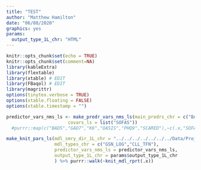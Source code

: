 ```yaml
---
title: "TEST"
author: "Matthew Hamilton"
date: "06/08/2020"
graphics: yes
params:
  output_type_1L_chr: "HTML"
---
```


```r
knitr::opts_chunk$set(echo = TRUE)
knitr::opts_chunk$set(comment=NA)
library(kableExtra)
library(flextable)
library(xtable) # EDIT
library(FBaqol) # EDIT
library(magrittr)
options(tinytex.verbose = TRUE)
options(xtable.floating = FALSE)
options(xtable.timestamp = "")
```

```r
predictor_vars_nms_ls <- make_predr_vars_nms_ls(main_predrs_chr = c("BADS","GAD7","K6","OASIS","PHQ9","SCARED"),
                       covars_ls = list("SOFAS"))
  #purrr::map(c("BADS","GAD7","K6","OASIS","PHQ9","SCARED"),~c(.x,"SOFAS"))
```

```r
make_knit_pars_ls(mdl_smry_dir_1L_chr = "../../../../../../../Data/Project/Utility_Models", # path_to_write_to_1L_chr
                  mdl_types_chr = c("GSN_LOG","CLL_TFN"),
                  predictor_vars_nms_ls = predictor_vars_nms_ls,
                  output_type_1L_chr = params$output_type_1L_chr
                  ) %>% purrr::walk(~knit_mdl_rprt(.x))
```

